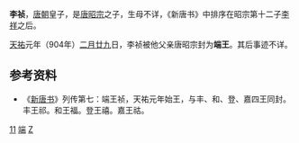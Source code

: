 '''李祯'''，[[唐朝|唐朝]]皇子，是[[唐昭宗|唐昭宗]]之子，生母不详，《新唐书》中排序在昭宗第十二子[[李祥_(瓊王)|李祥]]之后。

[[天祐_(唐朝)|天祐]]元年（904年）[[二月廿九|二月廿九]]日，李祯被他父亲唐昭宗封为'''端王'''。其后事迹不详。

==参考资料==
*《[[新唐书|新唐书]]》列传第七：端王祯，天祐元年始王，与丰、和、登、嘉四王同封。丰王祁。和王福。登王禧。嘉王祜。

[[Category:唐昭宗皇子|11]]
[[Category:唐朝宗室国王|端]]
[[Category:李姓|Z]]